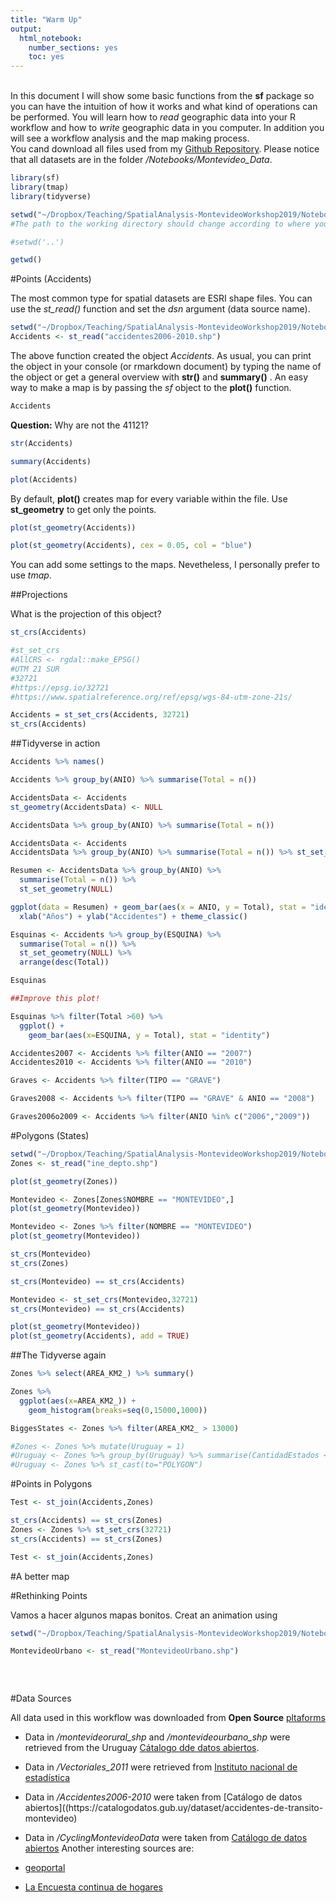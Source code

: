 ```yaml
---
title: "Warm Up"
output: 
  html_notebook: 
    number_sections: yes
    toc: yes
---
```


<br/> 
In this document I will show some basic functions from the **sf** package so you can have the intuition of how it works and what kind of operations can be performed. You will learn how to *read* geographic data into your R workflow and how to *write* geographic data in you computer. In addition you will see a workflow analysis and the map making process. <br/>
You cand download all files used from my [Github Repository](https://github.com/orlando-sabogal/SpatialAnalysis-MontevideoWorkshop2019). Please notice that all datasets are in the folder */Notebooks/Montevideo_Data*.

```r
library(sf)
library(tmap)
library(tidyverse)
```

```r
setwd("~/Dropbox/Teaching/SpatialAnalysis-MontevideoWorkshop2019/Notebooks/Montevideo_Data")
#The path to the working directory should change according to where you allocated the repository in your computer. 

#setwd('..')
```

```r
getwd()
```


#Points (Accidents)

The most common type for spatial datasets are ESRI shape files. You can use the *st_read()* function and set the *dsn* argument (data source name).

```r

setwd("~/Dropbox/Teaching/SpatialAnalysis-MontevideoWorkshop2019/Notebooks/Montevideo_Data/Accidentes2006-2010")
Accidents <- st_read("accidentes2006-2010.shp")

```

The above function created the object *Accidents*. As usual, you can print the object in your console (or rmarkdown document) by typing the name of the object or get a general overview with **str()** and **summary()** . An easy way to make a map is by passing the *sf* object to the **plot()** function.

```r
Accidents
```

**Question:** Why are not the 41121?

```r
str(Accidents)
```


```r
summary(Accidents)
```

```r
plot(Accidents)
```

By default, **plot()** creates map for every variable within the file. Use **st_geometry** to get only the points. 

```r
plot(st_geometry(Accidents))
```

```r
plot(st_geometry(Accidents), cex = 0.05, col = "blue")
```

You can add some settings to the maps. Nevetheless, I personally prefer to use *tmap*. 


##Projections

What is the projection of this object?

```r
st_crs(Accidents)
```


```r
#st_set_crs
#AllCRS <- rgdal::make_EPSG()
#UTM 21 SUR
#32721
#https://epsg.io/32721
#https://www.spatialreference.org/ref/epsg/wgs-84-utm-zone-21s/

Accidents = st_set_crs(Accidents, 32721)
st_crs(Accidents)
```

##Tidyverse in action

```r
Accidents %>% names()
```

```r
Accidents %>% group_by(ANIO) %>% summarise(Total = n())
```

```r
AccidentsData <- Accidents
st_geometry(AccidentsData) <- NULL

AccidentsData %>% group_by(ANIO) %>% summarise(Total = n())
```

```r
AccidentsData <- Accidents
AccidentsData %>% group_by(ANIO) %>% summarise(Total = n()) %>% st_set_geometry(NULL)
```

```r
Resumen <- AccidentsData %>% group_by(ANIO) %>%
  summarise(Total = n()) %>% 
  st_set_geometry(NULL)
```

```r
ggplot(data = Resumen) + geom_bar(aes(x = ANIO, y = Total), stat = "identity") +
  xlab("Años") + ylab("Accidentes") + theme_classic()
```

```r
Esquinas <- Accidents %>% group_by(ESQUINA) %>% 
  summarise(Total = n()) %>% 
  st_set_geometry(NULL) %>% 
  arrange(desc(Total))
```

```r
Esquinas
```

```r
##Improve this plot!

Esquinas %>% filter(Total >60) %>%  
  ggplot() + 
    geom_bar(aes(x=ESQUINA, y = Total), stat = "identity")
```

```r
Accidentes2007 <- Accidents %>% filter(ANIO == "2007")
Accidentes2010 <- Accidents %>% filter(ANIO == "2010")

Graves <- Accidents %>% filter(TIPO == "GRAVE")

Graves2008 <- Accidents %>% filter(TIPO == "GRAVE" & ANIO == "2008")

Graves2006o2009 <- Accidents %>% filter(ANIO %in% c("2006","2009"))
```


#Polygons (States)

```r
setwd("~/Dropbox/Teaching/SpatialAnalysis-MontevideoWorkshop2019/Notebooks/Montevideo_Data/Vectoriales_2011")
Zones <- st_read("ine_depto.shp")
```

```r
plot(st_geometry(Zones))
```


```r
Montevideo <- Zones[Zones$NOMBRE == "MONTEVIDEO",]
plot(st_geometry(Montevideo))
```

```r
Montevideo <- Zones %>% filter(NOMBRE == "MONTEVIDEO")
plot(st_geometry(Montevideo))
```

```r
st_crs(Montevideo)
st_crs(Zones)

st_crs(Montevideo) == st_crs(Accidents)
```

```r
Montevideo <- st_set_crs(Montevideo,32721)
st_crs(Montevideo) == st_crs(Accidents)
```

```r
plot(st_geometry(Montevideo))
plot(st_geometry(Accidents), add = TRUE)
```

##The Tidyverse again

```r
Zones %>% select(AREA_KM2_) %>% summary()
```

```r
Zones %>% 
  ggplot(aes(x=AREA_KM2_)) +
    geom_histogram(breaks=seq(0,15000,1000))
```

```r
BiggesStates <- Zones %>% filter(AREA_KM2_ > 13000)
```

```r
#Zones <- Zones %>% mutate(Uruguay = 1)
#Uruguay <- Zones %>% group_by(Uruguay) %>% summarise(CantidadEstados <- n())
#Uruguay <- Zones %>% st_cast(to="POLYGON")
```


#Points in Polygons

```r
Test <- st_join(Accidents,Zones)
```

```r
st_crs(Accidents) == st_crs(Zones) 
Zones <- Zones %>% st_set_crs(32721)
st_crs(Accidents) == st_crs(Zones) 
```

```r
Test <- st_join(Accidents,Zones)
```


#A better map



#Rethinking Points




Vamos a hacer algunos mapas bonitos. 
Creat an animation using 

```r
setwd("~/Dropbox/Teaching/SpatialAnalysis-MontevideoWorkshop2019/Notebooks/Montevideo_Data/montevideourbano_shp")

MontevideoUrbano <- st_read("MontevideoUrbano.shp")
```


```r

```

<br/>

#Data Sources

All data used in this workflow was downloaded from **Open Source** [pltaforms](https://catalogodatos.gub.uy/dataset?res_format=SHP)

- Data in */montevideorural_shp* and */montevideourbano_shp* were retrieved from the Uruguay [Cátalogo dde datos abiertos](https://catalogodatos.gub.uy/dataset/shapes-del-parcelario-rural-y-urbano).
- Data in */Vectoriales_2011* were retrieved from [Instituto nacional de estadística](http://ine.gub.uy/mapas-vectoriales) 
- Data in */Accidentes2006-2010* were taken from [Catálogo de datos abiertos]((https://catalogodatos.gub.uy/dataset/accidentes-de-transito-montevideo)
- Data in */CyclingMontevideoData* were taken from [Catálogo de datos abiertos](https://catalogodatos.gub.uy/dataset/bicicircuitos-bicicletarios-estaciones-y-talleres-de-reparacion)
Another interesting sources are:

- [geoportal](http://geoportal.mtop.gub.uy/geoservicios)
- [La Encuesta continua de hogares](http://www.ine.gub.uy/web/guest/encuesta-continua-de-hogares1)

